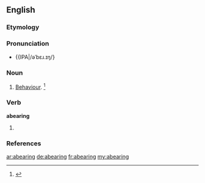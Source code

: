 ==English==

===Etymology===
{{suffix|abear|ing}}

===Pronunciation===
* {{a|US}} {{IPA|/əˈbɛɹ.ɪŋ/}

===Noun===
{{en-noun}}
# {{obsolete}} [[behaviour|Behaviour]]. {{defdate| Late 15<sup>th</sup> century.}}<ref>{{reference-book | last =| first = | authorlink =  | coauthors =  | editor =Brown, Lesley  | others =  | title = The Shorter Oxford English Dictionary | origdate =  | origyear = 1933| origmonth =  | url =  | format =  | accessdate =  | accessyear =  | accessmonth =  | edition = 5th | date =  | year =2003| month =  | publisher =Oxford University Press  | location =Oxford, UK | language =  | id =  | doi = | isbn =978-0-19-860575-7 | lccn = | ol = | pages =3| chapter =  | chapterurl =  | quote =}}</ref>

===Verb===
'''abearing'''
# {{present participle of|abear}}

===References===
<references/>

[[ar:abearing]]
[[de:abearing]]
[[fr:abearing]]
[[my:abearing]]